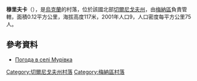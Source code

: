{{coord|51|28|29|N|31|49|13|E|scale:100000|display=title}}

'''穆里夫卡'''（{{lang-uk|Мурівка}}），是[[烏克蘭|烏克蘭]]的村落，位於該國北部[[切爾尼戈夫州|切爾尼戈夫州]]，由[[梅納區|梅納區]]負責管轄，面積0.12平方公里，海拔高度117米，2001年人口9，人口密度每平方公里75人。

==參考資料==
* [http://weather.in.ua/ua/chernigovskaja/16448 Погода в селі Мурівка]

[[Category:切爾尼戈夫州村落|Category:切爾尼戈夫州村落]]
[[Category:梅納區村落|Category:梅納區村落]]


{{Chernihiv-geo-stub}}